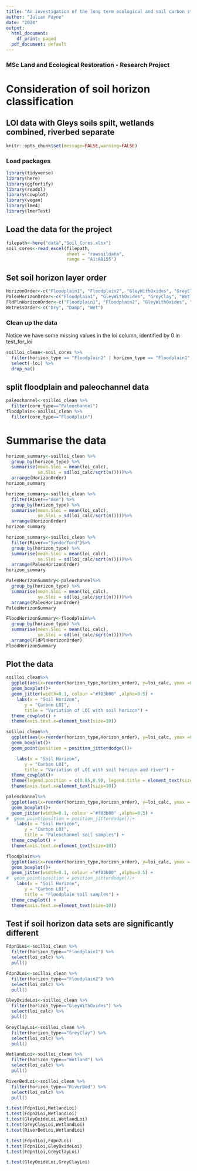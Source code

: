 ---
title: "An investigation of the long term ecological and soil carbon storage responses of the Upper Axe valley to landscape scale anthropogenic impacts"
author: "Julian Payne"
date: "2024"
output:
  html_document:
    df_print: paged
  pdf_document: default
---


### MSc Land and Ecological Restoration - Research Project
# Consideration of soil horizon classification
## LOI data with Gleys soils spilt, wetlands combined, riverbed separate

```{r}
knitr::opts_chunk$set(message=FALSE,warning=FALSE)
```

### Load packages
```{r}
library(tidyverse)
library(here)
library(ggfortify)
library(readxl)
library(cowplot)
library(vegan)
library(lme4)
library(lmerTest)
```

## Load the data for the project
```{r}
filepath<-here("data","Soil_Cores.xlsx")
soil_cores<-read_excel(filepath,
                       sheet = "rawsoildata",
                       range = "A1:AB155")
```

## Set soil horizon layer order
```{r}
HorizonOrder<-c("Floodplain1", "Floodplain2", "GleyWithOxides", "GreyClay", "Wetland", "Riverbed")
PaleoHorizonOrder<-c("Floodplain1", "GleyWithOxides", "GreyClay", "Wetland", "Riverbed")
FldPlnHorizonOrder<-c("Floodplain1", "Floodplain2", "GleyWithOxides", "GreyClay", "Wetland")
WetnessOrder<-c("Dry", "Damp", "Wet")
```

### Clean up the data
Notice we have some missing values in the loi column, identified by 0 in test_for_loi

```{r}
soilloi_clean<-soil_cores %>%
  filter(horizon_type == "Floodplain2" | horizon_type == "Floodplain1" | horizon_type == "GleyWithOxides" | horizon_type == "GreyClay" | horizon_type == "Wetland" | horizon_type == "RiverBed") %>%  
  select(-loi) %>%
  drop_na()
```

## split floodplain and paleochannel data
```{r}
paleochannel<-soilloi_clean %>%
  filter(core_type=="Paleochannel")
floodplain<-soilloi_clean %>%
  filter(core_type=="Floodplain")
```

# Summarise the data

```{r}
horizon_summary<-soilloi_clean %>%
  group_by(horizon_type) %>%
  summarise(mean.Sloi = mean(loi_calc),
            se.Sloi = sd(loi_calc/sqrt(n())))%>%
  arrange(HorizonOrder)
horizon_summary
```
```{r}
horizon_summary<-soilloi_clean %>%
  filter(River=="Axe") %>%
  group_by(horizon_type) %>%
  summarise(mean.Sloi = mean(loi_calc),
            se.Sloi = sd(loi_calc/sqrt(n())))%>%
  arrange(HorizonOrder)
horizon_summary
```
```{r}
horizon_summary<-soilloi_clean %>%
  filter(River=="Synderford")%>%
  group_by(horizon_type) %>%
  summarise(mean.Sloi = mean(loi_calc),
            se.Sloi = sd(loi_calc/sqrt(n())))%>%
  arrange(PaleoHorizonOrder)
horizon_summary
```

```{r}
PaleoHorizonSummary<-paleochannel%>%
  group_by(horizon_type) %>%
  summarise(mean.Sloi = mean(loi_calc),
            se.Sloi = sd(loi_calc/sqrt(n())))%>%
  arrange(PaleoHorizonOrder)
PaleoHorizonSummary
```

```{r}
FloodHorizonSummary<-floodplain%>%
  group_by(horizon_type) %>%
  summarise(mean.Sloi = mean(loi_calc),
            se.Sloi = sd(loi_calc/sqrt(n())))%>%
  arrange(FldPlnHorizonOrder)
FloodHorizonSummary
```


## Plot the data

```{r}
soilloi_clean%>%
  ggplot(aes(x=reorder(horizon_type,Horizon_order), y=loi_calc, ymax =0.35, ymin = 0)) +
  geom_boxplot()+
  geom_jitter(width=0.1, colour ="#f03b00" ,alpha=0.5) +
    labs(x = "Soil Horizon",
       y = "Carbon LOI",
       title = "Variation of LOI with soil horizon") +
  theme_cowplot() +
  theme(axis.text.x=element_text(size=10))
```

```{r}
soilloi_clean%>%
  ggplot(aes(x=reorder(horizon_type,Horizon_order), y=loi_calc, ymax =0.35, ymin = 0, colour = River)) +
  geom_boxplot()+
  geom_point(position = position_jitterdodge())+

    labs(x = "Soil Horizon",
       y = "Carbon LOI",
       title = "Variation of LOI with soil horizon and river") +
  theme_cowplot()+
  theme(legend.position = c(0.85,0.9), legend.title = element_text(size =12), legend.text = element_text(size=10))+
  theme(axis.text.x=element_text(size=10))
```


```{r}
paleochannel%>%
  ggplot(aes(x=reorder(horizon_type,Horizon_order), y=loi_calc, ymax = 0.35, ymin = 0)) +
  geom_boxplot()+
  geom_jitter(width=0.1, colour ="#f03b00" ,alpha=0.5) +
#  geom_point(position = position_jitterdodge())+
    labs(x = "Soil Horizon",
       y = "Carbon LOI",
       title = "Paleochannel soil samples") +
  theme_cowplot() +
  theme(axis.text.x=element_text(size=10))
```


```{r}
floodplain%>%
  ggplot(aes(x=reorder(horizon_type,Horizon_order), y=loi_calc, ymax = 0.35, ymin = 0)) +
  geom_boxplot()+
  geom_jitter(width=0.1, colour ="#f03b00" ,alpha=0.5) +
#  geom_point(position = position_jitterdodge())+
    labs(x = "Soil Horizon",
       y = "Carbon LOI",
       title = "Floodplain soil samples") +
  theme_cowplot() +
  theme(axis.text.x=element_text(size=10))
```


## Test if soil horizon data sets are significantly different

```{r}
Fdpn1Loi<-soilloi_clean %>%
  filter(horizon_type=="Floodplain1") %>% 
  select(loi_calc) %>%
  pull() 

Fdpn2Loi<-soilloi_clean %>%
  filter(horizon_type=="Floodplain2") %>% 
  select(loi_calc) %>%
  pull() 

GleyOxideLoi<-soilloi_clean %>%
  filter(horizon_type=="GleyWithOxides") %>% 
  select(loi_calc) %>%
  pull() 

GreyClayLoi<-soilloi_clean %>%
  filter(horizon_type=="GreyClay") %>%
  select(loi_calc) %>%
  pull()

WetlandLoi<-soilloi_clean %>%
  filter(horizon_type=="Wetland") %>%
  select(loi_calc) %>%
  pull()

RiverBedLoi<-soilloi_clean %>%
  filter(horizon_type=="RiverBed") %>%
  select(loi_calc) %>%
  pull()

t.test(Fdpn1Loi,WetlandLoi)
t.test(Fdpn2Loi,WetlandLoi)
t.test(GleyOxideLoi,WetlandLoi)
t.test(GreyClayLoi,WetlandLoi)
t.test(RiverBedLoi,WetlandLoi)

t.test(Fdpn1Loi,Fdpn2Loi)
t.test(Fdpn1Loi,GleyOxideLoi)
t.test(Fdpn1Loi,GreyClayLoi)

t.test(GleyOxideLoi,GreyClayLoi)

```

